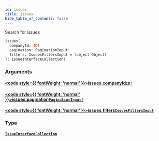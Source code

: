 ```yaml
---
id: issues
title: issues
hide_table_of_contents: false
---
```








Search for issues

```graphql
issues(
  companyId: ID!
  pagination: PaginationInput!
  filters: IssuesFiltersInput = [object Object]
): IssueInterfaceCollection!
```


### Arguments

#### [<code style={{ fontWeight: 'normal' }}>issues.<b>companyId</b></code>](#)<Bullet />[`ID!`](/api/graphql/documentation/scalars/id) <Badge class="secondary" text="non-null"/> <Badge class="secondary" text="scalar"/>
> 
> 

#### [<code style={{ fontWeight: 'normal' }}>issues.<b>pagination</b></code>](#)<Bullet />[`PaginationInput!`](/api/graphql/documentation/inputs/pagination-input) <Badge class="secondary" text="non-null"/> <Badge class="secondary" text="input"/>
> 
> 

#### [<code style={{ fontWeight: 'normal' }}>issues.<b>filters</b></code>](#)<Bullet />[`IssuesFiltersInput`](/api/graphql/documentation/inputs/issues-filters-input) <Badge class="secondary" text="input"/>
> 
> 

### Type

#### [`IssueInterfaceCollection`](/api/graphql/documentation/objects/issue-interface-collection) <Badge class="secondary" text="object"/>
> 
> 





